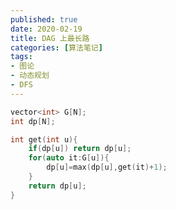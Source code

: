 ```yaml
---
published: true
date: 2020-02-19
title: DAG 上最长路
categories: [算法笔记]
tags: 
- 图论
- 动态规划
- DFS
---
```

```cpp
vector<int> G[N];
int dp[N];

int get(int u){
	if(dp[u]) return dp[u];
	for(auto it:G[u]){
		dp[u]=max(dp[u],get(it)+1);
	}
	return dp[u];
}
```
